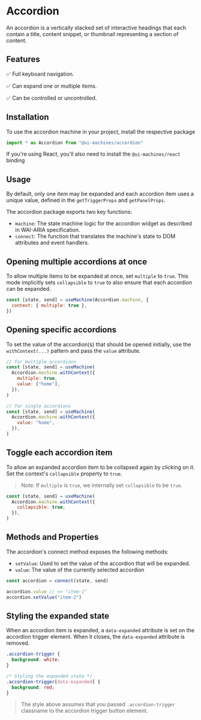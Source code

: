 # Accordion

An accordion is a vertically stacked set of interactive headings that each contain a title, content snippet, or
thumbnail representing a section of content.

## Features

✅ Full keyboard navigation.

✅ Can expand one or multiple items.

✅ Can be controlled or uncontrolled.

## Installation

To use the accordion machine in your project, install the respective package

```jsx
import * as Accordion from "@ui-machines/accordion"
```

If you're using React, you'll also need to install the `@ui-machines/react` binding

<CodeSnippet id="accordion/installation.mdx" />

## Usage

By default, only one item may be expanded and each accordion item uses a unique value, defined in the `getTriggerProps`
and `getPanelProps`.

The accordion package exports two key functions:

- `machine`: The state machine logic for the accordion widget as described in WAI-ARIA specification.
- `connect`: The function that translates the machine's state to DOM attributes and event handlers.

<CodeSnippet id="accordion/usage.mdx" />

## Opening multiple accordions at once

To allow multiple items to be expanded at once, set `multiple` to `true`. This mode implicitly sets `collapsible` to
`true` to also ensure that each accordion can be expanded.

```jsx
const [state, send] = useMachine(Accordion.machine, {
  context: { multiple: true },
})
```

## Opening specific accordions

To set the value of the accordion(s) that should be opened initially, use the `withContext(...)` pattern and pass the
`value` attribute.

```jsx
// for multiple accordions
const [state, send] = useMachine(
  Accordion.machine.withContext({
    multiple: true,
    value: ["home"],
  }),
)

// for single accordions
const [state, send] = useMachine(
  Accordion.machine.withContext({
    value: "home",
  }),
)
```

## Toggle each accordion item

To allow an expanded accordion item to be collapsed again by clicking on it. Set the context's `collapsible` property to
`true`.

> Note: If `multiple` is `true`, we internally set `collapsible` to be `true`.

```jsx
const [state, send] = useMachine(
  Accordion.machine.withContext({
    collapsible: true,
  }),
)
```

## Methods and Properties

The accordion's connect method exposes the following methods:

- `setValue`: Used to set the value of the accordion that will be expanded.
- `value`: The value of the currently selected accordion

```jsx
const accordion = connect(state, send)

accordion.value // => "item-1"
accordion.setValue("item-2")
```

## Styling the expanded state

When an accordion item is expanded, a `data-expanded` attribute is set on the accordion trigger element. When it closes,
the `data-expanded` attribute is removed.

```css
.accordion-trigger {
  background: white;
}

/* Styling the expanded state */
.accordion-trigger[data-expanded] {
  background: red;
}
```

> The style above assumes that you passed `.accordion-trigger` classname to the accordion trigger button element.
